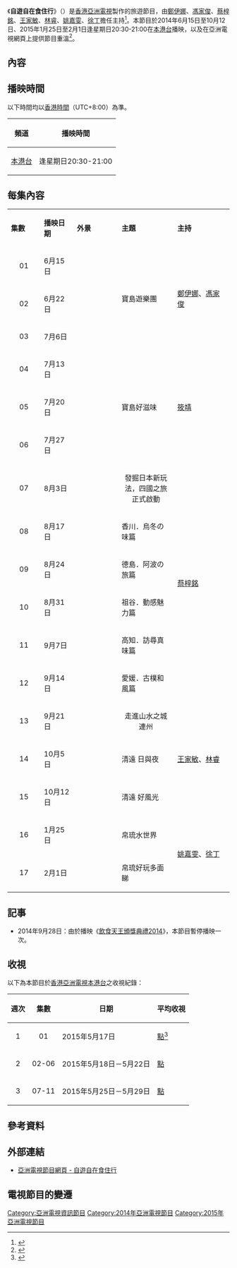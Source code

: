 {{亞視節目
|中文節目名=自遊自在食住行
|英文節目名={{lang|en|Unrestrained Travel}}
|圖像=[[File:ATV_Tour.png|300px]]
|類型=旅遊節目
|監製=
|編導=
|主持=[[鄭伊娜|鄭伊娜]]、[[馮家俊|馮家俊]]、[[蔡梓銘|蔡梓銘]]、[[王家敏|王家敏]]、[[林睿|林睿]]、[[姚嘉雯|姚嘉雯]]、[[徐丁|徐丁]]
|主題音樂=
|國家={{HK}}
|語言=[[粵語|粵語]]
|集數= 17
|製作年份= 2014-2015
|每集長=30分鐘（連廣告）
|製作公司=[[香港|香港]][[亞洲電視有限公司|亞洲電視有限公司]]
|aTV-11播出日期=2014年6月15日－2014年10月12日、2015年1月25日至2月1日
|aTV-11视频制式=[[16:9|16:9]] [[標清電視|標清電視]]
|aTV-11音频制式=[[立體聲|立體聲]]
|aTV-11播出時間=星期日 20:30-21:00（連廣告）<ref>{{cite web|url=http://www.hkatv.com/zh-hk/atv-event/32271/%E4%BA%9E%E6%B4%B2%E9%9B%BB%E8%A6%96%E5%85%A8%E6%96%B0%E6%97%85%E9%81%8A%E7%AF%80%E7%9B%AE%E3%80%8A%E8%87%AA%E9%81%8A%E8%87%AA%E5%9C%A8%E9%A3%9F%E4%BD%8F%E8%A1%8C%E3%80%8B%E7%8E%8B%E5%AE%B6%E6%95%8F%E3%80%81%E6%9E%97%E7%9D%BF%E9%81%8A%E6%B9%9F%E5%B7%9D%E4%B8%89%E5%B3%BD%E5%8F%8A%E5%9C%B0%E4%B8%8B%E6%B2%B3-%E5%93%81%E5%9A%90%E5%8D%81%E5%A4%A7%E9%95%B7%E5%A3%BD%E8%8F%9C|title=亞視動態 - aTV 亞洲電視 香港官方網站|work=hkatv.com|deadurl=yes|archiveurl=https://web.archive.org/web/20150620005756/http://www.hkatv.com/zh-hk/atv-event/32271/%E4%BA%9E%E6%B4%B2%E9%9B%BB%E8%A6%96%E5%85%A8%E6%96%B0%E6%97%85%E9%81%8A%E7%AF%80%E7%9B%AE%E3%80%8A%E8%87%AA%E9%81%8A%E8%87%AA%E5%9C%A8%E9%A3%9F%E4%BD%8F%E8%A1%8C%E3%80%8B%E7%8E%8B%E5%AE%B6%E6%95%8F%E3%80%81%E6%9E%97%E7%9D%BF%E9%81%8A%E6%B9%9F%E5%B7%9D%E4%B8%89%E5%B3%BD%E5%8F%8A%E5%9C%B0%E4%B8%8B%E6%B2%B3-%E5%93%81%E5%9A%90%E5%8D%81%E5%A4%A7%E9%95%B7%E5%A3%BD%E8%8F%9C|archivedate=2015-06-20}}</ref>
|官方網站=https://web.archive.org/web/20150808214856/http://www.hkatv.com/zh-hk/pages/166/%E8%87%AA%E9%81%8A%E8%87%AA%E5%9C%A8%E9%A3%9F%E4%BD%8F%E8%A1%8C
}}

《'''自遊自在食住行'''》（{{lang-en|'''Unrestrained Travel'''}}）是[[香港|香港]][[亞洲電視|亞洲電視]]製作的旅遊節目，由[[鄭伊娜|鄭伊娜]]、[[馮家俊|馮家俊]]、[[蔡梓銘|蔡梓銘]]、[[王家敏|王家敏]]、[[林睿|林睿]]、[[姚嘉雯|姚嘉雯]]、[[徐丁|徐丁]]擔任主持<ref>{{cite web|url=http://www.hkatv.com/zh-hk/pages/166/%E8%87%AA%E9%81%8A%E8%87%AA%E5%9C%A8%E9%A3%9F%E4%BD%8F%E8%A1%8C|title=自遊自在食住行 - 節目 - aTV 亞洲電視 香港官方網站|work=hkatv.com|deadurl=yes|archiveurl=https://web.archive.org/web/20150808214856/http://www.hkatv.com/zh-hk/pages/166/%E8%87%AA%E9%81%8A%E8%87%AA%E5%9C%A8%E9%A3%9F%E4%BD%8F%E8%A1%8C|archivedate=2015-08-08}}</ref>。本節目於2014年6月15日至10月12日、2015年1月25日至2月1日逢星期日20:30-21:00在[[本港台|本港台]]播映，以及在亞洲電視網頁上提供節目重溫<ref>{{cite web|url=http://news.qoos.com/%E4%BA%9E%E8%A6%96%E5%85%A8%E6%96%B0%E7%AF%80%E7%9B%AE%E3%80%8A%E8%87%AA%E9%81%8A%E8%87%AA%E5%9C%A8%E9%A3%9F%E4%BD%8F%E8%A1%8C%E3%80%8B-1842994.html|title=亞視全新節目《自遊自在食住行》|author=Qoos 新聞|work=Qoos 新聞|access-date=2015-06-19|archive-date=2016-03-06|archive-url=https://web.archive.org/web/20160306134515/http://news.qoos.com/%E4%BA%9E%E8%A6%96%E5%85%A8%E6%96%B0%E7%AF%80%E7%9B%AE%E3%80%8A%E8%87%AA%E9%81%8A%E8%87%AA%E5%9C%A8%E9%A3%9F%E4%BD%8F%E8%A1%8C%E3%80%8B-1842994.html|dead-url=no}}</ref>。

==內容==

==播映時間==
以下時間均以[[香港時間|香港時間]]（UTC+8:00）為準。

{| class="wikitable"
|-
! 頻道 !! 播映時間
|- 
| [[本港台|本港台]] ||逢星期日20:30-21:00
|}

==每集內容==
{|class="wikitable" style="width:70%; font-size: 14px;text-align:center"
|- style="background:cornflowerblue; color:white"
|style="width:5%"|'''集數'''||style="width:5%"|'''播映日期'''||style="width:8%"|'''外景'''||style="width:10%"|'''主題'''||style="width:10%"|'''主持'''
|-
|align=center| 01 || 6月15日 ||rowspan="6"|{{TWN}}||rowspan="3"|寶島遊樂團||rowspan="3"|[[鄭伊娜|鄭伊娜]]、[[馮家俊|馮家俊]]
|-
|align=center| 02 || 6月22日
|-
|align=center| 03 || 7月6日
|-
|align=center| 04 || 7月13日||rowspan="3"|寶島好滋味||rowspan="3"|[[筱靖|筱靖]]
|-
|align=center| 05 || 7月20日
|-
|align=center| 06 || 7月27日
|-
|align=center| 07 || 8月3日 ||rowspan="6"|{{JPN}}|| align=center|發掘日本新玩法，四國之旅正式啟動||rowspan="6"|[[蔡梓銘|蔡梓銘]]
|-
|align=center| 08 || 8月17日 ||香川．烏冬の味篇
|-
|align=center| 09 || 8月24日 ||德島．阿波の旅篇
|-
|align=center| 10 || 8月31日 || 祖谷．動感魅力篇
|-
|align=center| 11 || 9月7日 || 高知．訪尋真味篇
|-
|align=center| 12 || 9月14日 || 愛媛．古樸和風篇
|-
|align=center| 13 || 9月21日 ||rowspan="3"|{{PRC}}|| align=center|走進山水之城 連州||rowspan="3"|[[王家敏|王家敏]]、[[林睿|林睿]]
|-
|align=center| 14 || 10月5日 ||清遠 日與夜
|-
|align=center| 15 || 10月12日 ||清遠 好風光
|-
|align=center| 16 || 1月25日 ||rowspan="2"|{{flag|Palau}}||帛琉水世界||rowspan="2"|[[姚嘉雯|姚嘉雯]]、[[徐丁|徐丁]]
|-
|align=center| 17 || 2月1日 ||帛琉好玩多面睇
|}

==記事==
*2014年9月28日：由於播映《[[飲食天王頒獎典禮2014|飲食天王頒獎典禮2014]]》，本節目暫停播映一次。

==收視==
以下為本節目於[[香港|香港]][[亞洲電視|亞洲電視]][[本港台|本港台]]之收視紀錄：

{|class="wikitable" style="font-size: 14px;"
!週次!!集數!!日期!!平均收視
|-     
|align=center|1||align=center|01|| 2015年5月17日 || [[收視點|點]]<ref>{{cite web|url=http://www.discuss.com.hk/viewthread.php?tid=24197541&extra=page%3D1&page=40|title=i2015~LuPȵάsDjM - q@θ` -  Qװ  Discuss.com.hk - QD No.1|work=discuss.com.hk|access-date=2015-06-19|archive-date=2019-12-07|archive-url=https://web.archive.org/web/20191207065739/https://www.discuss.com.hk/viewthread.php?tid=24197541&extra=page%3D1&page=40|dead-url=no}}</ref>
|-     
|align=center|2||align=center|02-06|| 2015年5月18日－5月22日 || [[收視點|點]]
|-     
|align=center|3||align=center|07-11|| 2015年5月25日－5月29日 || [[收視點|點]]
|}

==參考資料==
{{reflist}}

==外部連結==
*[https://web.archive.org/web/20150808214856/http://www.hkatv.com/zh-hk/pages/166/%E8%87%AA%E9%81%8A%E8%87%AA%E5%9C%A8%E9%A3%9F%E4%BD%8F%E8%A1%8C 亞洲電視節目網頁 - 自遊自在食住行]

==電視節目的變遷==

<!--{{電視節目的變遷
|電視台={{HK}} [[亞洲電視|亞洲電視]][[本港台|本港台]]
|播放檔次=星期日 20:00-20:30 時段
|節目名稱=樂在廣東<br/>(2015.05.17）
|上一節目=[[滅癌獻愛心|滅癌獻愛心 報母恩 傳聖火 弘大愛]]<br/>(2015.05.10）<br/>(20:00-22:00）
|下一節目=榕光社老人服務團呈獻:[[關愛滿榕光|關愛滿榕光]]<br/>(2015.05.24）<hr>[[悠遊曲江2|悠遊曲江2]]<br/>(2015.05.30 - 2015.05.31）<hr>[[寶島遊蹤|寶島遊蹤]]<br/>(2015.06.07 - ）
}}
{{電視節目的變遷
|電視台={{HK}} [[亞洲電視|亞洲電視]][[本港台|本港台]]
|播放檔次=星期一至五 20:00-20:30 時段
|節目名稱=樂在廣東<br/>(2015.05.18 - 2015.05.29）
|上一節目=[[瑞蓮|瑞蓮]]<br/>(2015.05.04 - 2015.05.15）<br/>(20:00-21:00）
|下一節目=[[瑞蓮|瑞蓮]]<br/>(2015.06.01 - ）<br/>(20:00-21:00）
}}-->

[[Category:亞洲電視資訊節目|Category:亞洲電視資訊節目]]
[[Category:2014年亞洲電視節目|Category:2014年亞洲電視節目]]
[[Category:2015年亞洲電視節目|Category:2015年亞洲電視節目]]